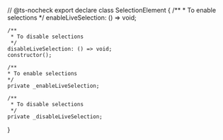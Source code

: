 // @ts-nocheck
export declare class SelectionElement {
    /**
     * To enable selections
     */
    enableLiveSelection: () => void;

    /**
     * To disable selections
     */
    disableLiveSelection: () => void;  
    constructor();

    /**
    * To enable selections
    */
    private _enableLiveSelection;

    /**
     * To disable selections
     */
    private _disableLiveSelection;
}
